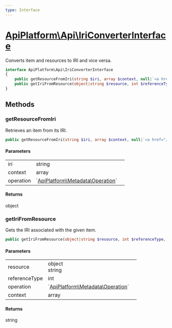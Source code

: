 ```yaml
---
type: Interface
---
```


# [ApiPlatform\Api\IriConverterInterface](/docs/v3.1/reference/Api/IriConverterInterface)

Converts item and resources to IRI and vice versa.


```php
interface ApiPlatform\Api\IriConverterInterface
{
    public getResourceFromIri(string $iri, array $context, null|`<a href="/docs/v3.1/reference/Metadata/Operation">ApiPlatform\Metadata\Operation</a>` $operation): object
    public getIriFromResource(object|string $resource, int $referenceType, null|`<a href="/docs/v3.1/reference/Metadata/Operation">ApiPlatform\Metadata\Operation</a>` $operation, array $context): string
}
```
## Methods

### getResourceFromIri

Retrieves an item from its IRI.

```php
public getResourceFromIri(string $iri, array $context, null|`<a href="/docs/v3.1/reference/Metadata/Operation">ApiPlatform\Metadata\Operation</a>` $operation): object
```

#### Parameters

<table><tbody>
<tr><td>iri</td><td>string</td><td></td></tr><tr><td>context</td><td>array</td><td></td></tr><tr><td>operation</td><td>`<a href="/docs/v3.1/reference/Metadata/Operation">ApiPlatform\Metadata\Operation</a>`</td><td></td></tr>
</tbody>
</table>

#### Returns

object

### getIriFromResource

Gets the IRI associated with the given item.

```php
public getIriFromResource(object|string $resource, int $referenceType, null|`<a href="/docs/v3.1/reference/Metadata/Operation">ApiPlatform\Metadata\Operation</a>` $operation, array $context): string
```

#### Parameters

<table><tbody>
<tr><td>resource</td><td>object<br />string</td><td></td></tr><tr><td>referenceType</td><td>int</td><td></td></tr><tr><td>operation</td><td>`<a href="/docs/v3.1/reference/Metadata/Operation">ApiPlatform\Metadata\Operation</a>`</td><td></td></tr><tr><td>context</td><td>array</td><td></td></tr>
</tbody>
</table>

#### Returns

string
